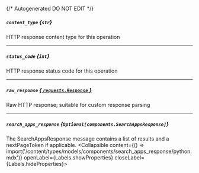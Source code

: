 {/* Autogenerated DO NOT EDIT  */}

##### `content_type` *{`str`}*
HTTP response content type for this operation

---
##### `status_code` *{`int`}*
HTTP response status code for this operation

---
##### `raw_response` [*{ `requests.Response` }*](https://requests.readthedocs.io/en/latest/api/#requests.Response)
Raw HTTP response; suitable for custom response parsing

---
##### `search_apps_response` *{`Optional[components.SearchAppsResponse]`}*
The SearchAppsResponse message contains a list of results and a nextPageToken if applicable.
<Collapsible content={() => import('/content/types/models/components/search_apps_response/python.mdx')} openLabel={Labels.showProperties} closeLabel={Labels.hideProperties}>
</Collapsible>


